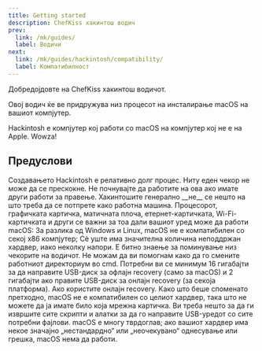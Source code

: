 ```yaml
---
title: Getting started
description: ChefKiss хакинтош водич
prev:
  link: /mk/guides/
  label: Водичи
next:
  link: /mk/guides/hackintosh/compatibility/
  label: Компатибилност
---
```



Добредојдовте на ChefKiss хакинтош водичот.

Овој водич ќе ве придружува низ процесот на инсталирање macOS на вашиот компјутер.

<Aside type="tip">
Hackintosh е компјутер кој работи со macOS на компјутер кој не е на Apple. Wowza!
</Aside>

## Предуслови

<CardGrid>
    <Card icon="ph:clock-clockwise-duotone" title="Време и трпение">
    Создавањето Hackintosh е релативно долг процес. Ниту еден чекор не може да се прескокне. Не почнувајте да работите на ова ако имате други работи за правење. Хакинтошите генерално __не__ се нешто на што треба да се потпрете како работна машина.
    </Card>
    <Card icon="ph:plugs-connected-duotone" title="Компатибилен систем">
    Процесорот, графичката картичка, матичната плоча, етернет-картичката, Wi-Fi-картичката и други се важни за тоа дали вашиот уред може да работи macOS: За разлика од Windows и Linux, macOS не е компатибилен со секој x86 компјутер; Сè уште има значителна количина неподдржан хардвер, иако неколку напори.
    </Card>
    <Card icon="ph:terminal-window-duotone" title="Основно познавање на командната линија">
    Е битно знаење за поминување низ чекорите на водичот. Не можам да ви помогнам како да го смените работниот директориум во cmd.
    </Card>
    <Card icon="ph:usb-duotone" title="Доволно голем USB-диск">
    Потребни ви се минимум 16 гигабајти за да направите USB-диск за офлајн recovery (само за macOS) и 2 гигабајти ако правите USB-диск за онлајн recovery (за секоја платформа).
    </Card>
    <Card icon="ph:network-duotone" title="Компатибилна мрежна картичка">
    Ако користите онлајн recovery. Како што беше споменато претходно, macOS не е компатибилен со целиот хардвер, така што не можете да ја имате било која мрежна картичка.
    </Card>
    <Card icon="ph:computer-tower-duotone" title="Компјутер што работи">
    Ви треба нешто за да ги извршите сите скрипти и алатки за да го направите USB-уредот со сите потребни фајлови.
    </Card>
    <Card icon="ph:seal-check-duotone" title="Ажуриран фирмвер">
    macOS е многу тврдоглав; ако вашиот хардвер има некое значајно „нестандардно“ или „неочекувано“ однесување или грешка, macOS нема да работи.
    </Card>
</CardGrid>
